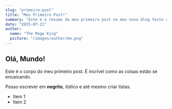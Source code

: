 ```yaml
---
slug: "primeiro-post"
title: "Meu Primeiro Post!"
summary: "Este é o resumo do meu primeiro post no meu novo blog feito com Next.js."
date: "2025-07-21"
author:
  name: "The Mage King"
  picture: "/images/author/me.png"
---
```


## Olá, Mundo!

Este é o corpo do meu primeiro post. É incrível como as coisas estão se encaixando.

Posso escrever em **negrito**, *itálico* e até mesmo criar listas.

- Item 1
- Item 2